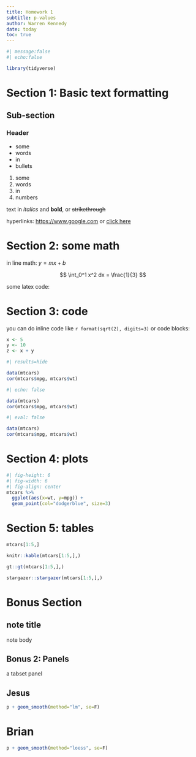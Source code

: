 --- 
title: Homework 1
subtitle: p-values
author: Warren Kennedy
date: today
toc: true
---

```{r}
#| message:false
#| echo:false

library(tidyverse)
```


# Section 1: Basic text formatting

## Sub-section

### Header

- some
- words
- in
- bullets


1. some
2. words
3. in
4. numbers

text in *italics* and **bold**, or ~~strikethrough~~

hyperlinks: <https://www.google.com> or [click here](https://www.google.com)

# Section 2: some math

in line math: $y = mx + b$

$$
\int_0^1 x^2 dx = \frac{1}{3}
$$


some latex code:

```{=latex}
\begin(align)
y &= mx + b \\ 
 &=ab + ac 
\end{align}
```

# Section 3: code

you can do inline code like `r format(sqrt(2), digits=3)` or code blocks:

```{r}
x <- 5
y <- 10
z <- x + y
```


```{r}
#| results=hide

data(mtcars)
cor(mtcars$mpg, mtcars$wt)
```



```{r}
#| echo: false

data(mtcars)
cor(mtcars$mpg, mtcars$wt)
```



```{r}
#| eval: false

data(mtcars)
cor(mtcars$mpg, mtcars$wt)
```


# Section 4: plots


```{r}
#| fig-height: 6
#| fig-width: 6
#| fig-align: center
mtcars %>% 
  ggplot(aes(x=wt, y=mpg)) +
  geom_point(col="dodgerblue", size=3)
```


# Section 5: tables

```{r}
mtcars[1:5,]
```


```{r}
knitr::kable(mtcars[1:5,],)
```


```{r}
gt::gt(mtcars[1:5,],)
```


```{r}
stargazer::stargazer(mtcars[1:5,],)
```


# Bonus Section

:::{.callout-note collapse="true"}
## note title

note body




## Bonus 2: Panels

:::



a tabset panel

:::{.panel-tabset}

## Jesus

```{r}
p + geom_smooth(method="lm", se=F)
```

# Brian 

```{r}
p + geom_smooth(method="loess", se=F)
```

:::